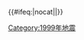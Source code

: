 {{歷年地震
  |name = 1999年地震
  |year = 1999
  |col1 =
* 1月25日：{{le|1999年伊瓦格地震|1999 Armenia, Colombia earthquake|哥倫比亞亞美尼亞城}}（M6.2）
* 3月29日：{{le|1999年傑莫利地震|1999 Chamoli earthquake|印度傑莫利}}（M6.8）
* 4月{{0}}8日：[[1999年汪清地震|吉林汪清]]（M7.1）
* 6月15日：{{le|1999年提瓦坎地震|1999 Tehuacán earthquake|墨西哥提瓦坎}}（M7.0）
* 8月17日：[[1999年伊茲密特地震|土耳其伊茲密特]]（M7.6）'''†''' '''‡'''
  |col2 =
* 9月{{0}}7日：{{le|1999雅典地震|1999 Athens earthquake|希臘雅典}}（M6.0）
* 9月21日：[[921大地震|臺灣南投集集]]（M7.3）'''†'''
* 9月30日：{{le|1999年瓦哈卡地震|1999 Oaxaca earthquake|墨西哥瓦哈卡}}（M7.4）'''†'''
* 10月16日：{{le|1999年赫克托礦場地震|1999 Hector Mine earthquake|美國莫哈韋沙漠}}（M7.1）
* 10月22日：[[1999年嘉義地震|臺灣嘉義]]（M6.4）
  |col3 =
* 11月12日：{{le|1999年迪茲傑地震|1999 Düzce earthquake|土耳其迪茲傑}}（M7.2）'''†'''
* 11月26日：{{le|1999年安布里姆島地震|1999 Ambrym earthquake|萬那杜安布里姆島}}（M7.4）
* 12月22日：{{le|1999年艾因泰穆尚特地震|1999 Aïn Témouchent earthquake|阿爾及利亞艾因泰穆尚特}}（M5.6）
}}<includeonly>{{#ifeq:{{{1}}}|nocat||[[Category:1999年地震]]}}</includeonly><noinclude>{{Documentation}}</noinclude>